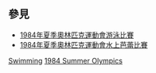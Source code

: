 {{Commonscat|1984 Summer Olympics swimmers}}
{{categoryTOC}}

== 參見 ==
* [[1984年夏季奧林匹克運動會游泳比賽|1984年夏季奧林匹克運動會游泳比賽]]
* [[1984年夏季奧林匹克運動會水上芭蕾比賽|1984年夏季奧林匹克運動會水上芭蕾比賽]]

[[Category:1984年夏季奧林匹克運動會運動員|Swimming]]
[[Category:各年夏季奧林匹克運動會游泳運動員|1984 Summer Olympics]]